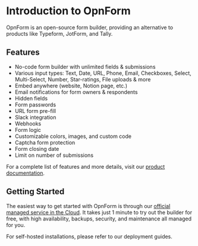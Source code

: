 # Introduction to OpnForm

OpnForm is an open-source form builder, providing an alternative to products like Typeform, JotForm, and Tally.

## Features

- No-code form builder with unlimited fields & submissions
- Various input types: Text, Date, URL, Phone, Email, Checkboxes, Select, Multi-Select, Number, Star-ratings, File uploads & more
- Embed anywhere (website, Notion page, etc.)
- Email notifications for form owners & respondents
- Hidden fields
- Form passwords
- URL form pre-fill
- Slack integration
- Webhooks
- Form logic
- Customizable colors, images, and custom code
- Captcha form protection
- Form closing date
- Limit on number of submissions

For a complete list of features and more details, visit our [product documentation](https://help.opnform.com).

## Getting Started

The easiest way to get started with OpnForm is through our [official managed service in the Cloud](https://opnform.com/). It takes just 1 minute to try out the builder for free, with high availability, backups, security, and maintenance all managed for you.

For self-hosted installations, please refer to our deployment guides.
